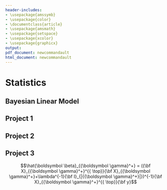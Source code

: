 ```yaml
---
header-includes:
- \usepackage{amssymb}
- \usepackage{color}
- \documentclass{article}
- \usepackage{amsmath}
- \usepackage{setspace}
- \usepackage{xcolor}
- \usepackage{graphicx}
output:
pdf_document: newcommandault
html_document: newcommandault
---
```

<!-- English character -->
\newcommand{\ua}{{\bf a}} 
\newcommand{\uA}{{\bf A}}
\newcommand{\ub}{{\bf b}} 
\newcommand{\uB}{{\bf B}}
\newcommand{\uc}{{\bf c}}
\newcommand{\uC}{{\bf C}}
\newcommand{\ud}{{\bf d}} 
\newcommand{\uD}{{\bf D}}
\newcommand{\ue}{{\bf e}}
\newcommand{\uE}{{\bf E}}
\newcommand{\uf}{{\bf f}}
\newcommand{\uF}{{\bf F}}
\newcommand{\ug}{{\bf g}}
\newcommand{\uG}{{\bf G}}
\newcommand{\uh}{{\bf h}}
\newcommand{\uH}{{\bf H}} 
\newcommand{\ui}{{\bf i}}
\newcommand{\uI}{{\bf I}} 
\newcommand{\uj}{{\bf j}}
\newcommand{\uJ}{{\bf J}}
\newcommand{\uk}{{\bf k}}
\newcommand{\uK}{{\bf K}}
\newcommand{\ul}{{\bf l}}
\newcommand{\uL}{{\bf L}}
\newcommand{\um}{{\bf m}} 
\newcommand{\uM}{{\bf M}}
\newcommand{\un}{{\bf n}}
\newcommand{\uN}{{\bf N}}
\newcommand{\uo}{{\bf o}}
\newcommand{\uO}{{\bf O}}
\newcommand{\up}{{\bf p}}
\newcommand{\uP}{{\bf P}}
\newcommand{\uq}{{\bf q}}
\newcommand{\uQ}{{\bf Q}}
\newcommand{\ur}{{\bf r}}
\newcommand{\uR}{{\bf R}}
\newcommand{\us}{{\bf s}}
\newcommand{\uS}{{\bf S}}
\newcommand{\ut}{{\bf t}}
\newcommand{\uT}{{\bf T}}
\newcommand{\uu}{{\bf u}}
\newcommand{\uU}{{\bf U}}
\newcommand{\uv}{{\bf v}}
\newcommand{\uV}{{\bf V}}
\newcommand{\uw}{{\bf w}}
\newcommand{\uW}{{\bf W}}
\newcommand{\ux}{{\bf x}}
\newcommand{\uX}{{\bf X}} 
\newcommand{\uy}{{\bf y}} 
\newcommand{\uY}{{\bf Y}}
\newcommand{\uz}{{\bf z}}
\newcommand{\uZ}{{\bf Z}}
<!-- Greek character -->
\newcommand\ualpha{{\boldsymbol \alpha}}
\newcommand{\ubeta}{{\boldsymbol \beta}} 
\newcommand{\bg}{{\boldsymbol \gamma}}
\newcommand{\bG}{{\boldsymbol \Gamma}}
\newcommand{\udelta}{{\boldsymbol \delta}}
\newcommand{\uDelta}{{\boldsymbol \Delta}}
\newcommand{\uepsilon}{{\boldsymbol \epsilon}}
\newcommand{\uvarepsilon}{{\boldsymbol \varepsilon}}
\newcommand{\uzeta}{{\boldsymbol \zeta}}
\newcommand{\ueta}{{\boldsymbol \eta}} 
\newcommand{\utheta}{{\boldsymbol \theta}}
\newcommand{\uvartheta}{{\boldsymbol \vartheta}}
\newcommand{\uTheta}{{\boldsymbol \Theta}}
\newcommand{\uiota}{{\boldsymbol \iota}}
\newcommand{\ukappa}{{\boldsymbol \kappa}}
\newcommand{\ulambda}{{\boldsymbol \lambda}}
\newcommand{\uLambda}{{\boldsymbol \Lambda}}
\newcommand{\umu}{{\boldsymbol \mu}} 
\newcommand{\unu}{{\boldsymbol \nu}}
\newcommand{\uxi}{{\boldsymbol \xi}}
\newcommand{\uXi}{{\boldsymbol \Xi}}
\newcommand{\uomicron}{{\boldsymbol \omicron}}
\newcommand{\uOmicron}{{\boldsymbol \Omicron}}
\newcommand{\upi}{{\boldsymbol \pi}}
\newcommand{\uPi}{{\boldsymbol \Pi}}
\newcommand{\urho}{{\boldsymbol \rho}}
\newcommand{\uvarrho}{{\boldsymbol \varrho}}
\newcommand{\usigma}{{\boldsymbol \sigma}}
\newcommand{\uSigma}{{\boldsymbol \Sigma}}
\newcommand{\utau}{{\boldsymbol \tau}}
\newcommand{\uupsilon}{{\boldsymbol \upsilon}}
\newcommand{\uUpsilon}{{\boldsymbol \Upsilon}}
\newcommand{\uphi}{{\boldsymbol \phi}}
\newcommand{\uvarphi}{{\boldsymbol \varphi}}
\newcommand{\uPhi}{{\boldsymbol \Phi}}
\newcommand{\uchi}{{\boldsymbol \chi}}
\newcommand{\upsi}{{\boldsymbol \psi}}
\newcommand{\uPsi}{{\boldsymbol \Psi}}
\newcommand{\uomega}{{\boldsymbol\omega}}
\newcommand{\uOmega}{{\boldsymbol\Omega}}
<!-- math sign -->
\newcommand{\0}{{\boldsymbol 0}} 
\newcommand{\1}{{\boldsymbol 1}} 
\newcommand{\T}{{ \top}} 
\newcommand{\diag}{{\rm diag}} 
<!-- others -->
\newcommand\nbd{{\rm nbd}}



# Statistics {#stats}

## Bayesian Linear Model

## Project 1

## Project 2

## Project 3

$$\hat\ubeta_{\bg^+} = (\uX_{\bg^+}^{\T}\uX_{\bg^+}+\lambda^{-1}\uI_{|{\bg^+}|})^{-1}\uX_{\bg^+}^{\T}\uy$$